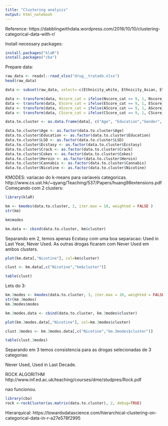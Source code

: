 ```yaml
---
title: "Clustering analysis"
output: html_notebook
---
```


Reference: 
https://dabblingwithdata.wordpress.com/2016/10/10/clustering-categorical-data-with-r/


Install necessary packages: 
```r
install.packages("klaR")
install.packages("cba")

```

Prepare data: 

```r
raw_data <- readxl::read_xlsx("drug__tratado.xlsx")
head(raw_data)

data <- subset(raw_data, select=-c(Ethnicity_white, Ethnicity_Asian, Ethnicity_Black, Ethnicity_Mixed, Ethnicity_Other, age_cat1, age_cat2, age_cat3, age_cat4, age_cat5, age_cat6, Gender_fem, Gender_male, Education_before16, Education_left16, Education_left17, Education_left18, Education_professional, Education_some, Education_university, Education_doctor, Education_masters, Country_usa, Country_uk, Country_other))

data <- transform(data, Nscore_cat = ifelse(Nscore_cat == 9, 1, Nscore_cat))
data <- transform(data, EScore_cat = ifelse(EScore_cat == 9, 1, EScore_cat))
data <- transform(data, AScore_cat = ifelse(AScore_cat == 9, 1, AScore_cat))
data <- transform(data, CScore_cat = ifelse(CScore_cat == 9, 1, CScore_cat))

data.to.cluster <- as.data.frame(data[, c("Age", "Education","Gender", "Nicotine")])

data.to.cluster$Age <- as.factor(data.to.cluster$Age)
data.to.cluster$Education <- as.factor(data.to.cluster$Education)
data.to.cluster$LSD <- as.factor(data.to.cluster$LSD)
data.to.cluster$Ecstasy <- as.factor(data.to.cluster$Ecstasy)
data.to.cluster$Crack <- as.factor(data.to.cluster$Crack)
data.to.cluster$Cokes <- as.factor(data.to.cluster$Cokes)
data.to.cluster$Heroin <- as.factor(data.to.cluster$Heroin)
data.to.cluster$Cannabis <- as.factor(data.to.cluster$Cannabis)
data.to.cluster$Nicotine <- as.factor(data.to.cluster$Nicotine)
```

KMODES: variacao do k-means para variaveis categoricas.
http://www.cs.ust.hk/~qyang/Teaching/537/Papers/huang98extensions.pdf
Começando com 2 clusters: 

```r
library(klaR)

km <- kmodes(data.to.cluster, 2, iter.max = 10, weighted = FALSE )
str(km)
```

```r
km$modes

km.data <- cbind(data.to.cluster, km$cluster)
```

Separando em 2, temos apenas Ecstasy com uma boa separacao: Used in Last Year, Never Used. As outras drogas ficaram com Never Used em ambos clusters.

```r
plot(km.data[,"Nicotine"], col=km$cluster)

clust <- km.data[,c("Nicotine","km$cluster")]

table(clust)

```

Lets do 3: 

```r
km.3modes <- kmodes(data.to.cluster, 3, iter.max = 10, weighted = FALSE )
str(km.3modes)
km.3modes$modes
```


```r
km.3modes.data <- cbind(data.to.cluster, km.3modes$cluster)

plot(km.3modes.data[,"Nicotine"], col=km.3modes$cluster)

clust.3modes <- km.3modes.data[,c("Nicotine","km.3modes$cluster")]

table(clust.3modes)

```

Separando em 3 temos consistencia para as drogas selecionadas de 3 categorias: 

Never Used, Used in Last Decade. 


ROCK ALGORITHM
http://www.inf.ed.ac.uk/teaching/courses/dme/studpres/Rock.pdf

nao funcionou.

```r
library(cba)
rock <-rockCluster(as.matrix(data.to.cluster), 2, debug=TRUE)
```


Hierarquical: 
https://towardsdatascience.com/hierarchical-clustering-on-categorical-data-in-r-a27e578f2995




